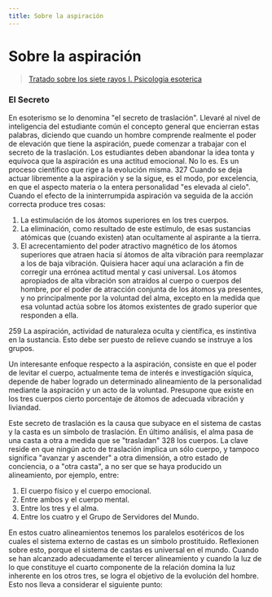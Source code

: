 ```yaml
---
title: Sobre la aspiración
---
```


# Sobre la aspiración

> [Tratado sobre los siete rayos I. Psicologia esoterica](/tratado-sobre-los-siete-rayos-I/los-rayos-y-el-hombre#el-secreto)

### El Secreto

En esoterismo se lo denomina "el secreto de traslación". Llevaré al nivel de inteligencia del estudiante común el concepto general que encierran estas palabras, diciendo que cuando un hombre comprende realmente el poder de elevación que tiene la aspiración, puede comenzar a trabajar con el secreto de la traslación. Los estudiantes deben abandonar la idea tonta y equívoca que la aspiración es una actitud emocional. No lo es. Es un proceso científico que rige a la evolución misma. <Pin lang="en">327</Pin> Cuando se deja actuar libremente a la aspiración y se la sigue, es el modo, por excelencia, en que el aspecto materia o la entera personalidad "es elevada al cielo". Cuando el efecto de la ininterrumpida aspiración va seguida de la acción correcta produce tres cosas:

1. La estimulación de los átomos superiores en los tres cuerpos.
2. La eliminación, como resultado de este estímulo, de esas sustancias atómicas que (cuando existen) atan ocultamente al aspirante a la tierra.
3. El acrecentamiento del poder atractivo magnético de los átomos superiores que atraen hacia sí átomos de alta vibración para reemplazar a los de baja vibración. Quisiera hacer aquí una aclaración a fin de corregir una errónea actitud mental y casi universal. Los átomos apropiados de alta vibración son atraídos al cuerpo o cuerpos del hombre, por el poder de atracción conjunta de los átomos ya presentes, y no principalmente por la voluntad del alma, excepto en la medida que esa voluntad actúa sobre los átomos existentes de grado superior que responden a ella.

<p><Pin lang="es">259</Pin> La aspiración, actividad de naturaleza oculta y científica, es instintiva en la sustancia. Esto debe ser puesto de relieve cuando se instruye a los grupos.</p>

Un interesante enfoque respecto a la aspiración, consiste en que el poder de levitar el cuerpo, actualmente tema de interés e investigación síquica, depende de haber logrado un determinado alineamiento de la personalidad mediante la aspiración y un acto de la voluntad. Presupone que existe en los tres cuerpos cierto porcentaje de átomos de adecuada vibración y liviandad.

Este secreto de traslación es la causa que subyace en el sistema de castas y la casta es un símbolo de traslación. En último análisis, el alma pasa de una casta a otra a medida que se "trasladan" <Pin lang="en">328</Pin> los cuerpos. La clave reside en que ningún acto de traslación implica un sólo cuerpo, y tampoco significa "avanzar y ascender" a otra dimensión, a otro estado de conciencia, o a "otra casta", a no ser que se haya producido un alineamiento, por ejemplo, entre:

1. El cuerpo físico y el cuerpo emocional.
2. Entre ambos y el cuerpo mental.
3. Entre los tres y el alma.
4. Entre los cuatro y el Grupo de Servidores del Mundo.

En estos cuatro alineamientos tenemos los paralelos esotéricos de los cuales el sistema externo de castas es un símbolo prostituido. Reflexionen sobre esto, porque el sistema de castas es universal en el mundo. Cuando se han alcanzado adecuadamente el tercer alineamiento y cuando la luz de lo que constituye el cuarto componente de la relación domina la luz inherente en los otros tres, se logra el objetivo de la evolución del hombre. Esto nos lleva a considerar el siguiente punto:
